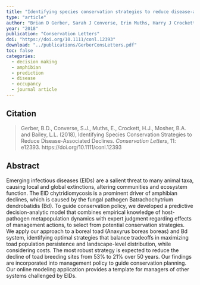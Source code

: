 ```yaml
---
title: "Identifying species conservation strategies to reduce disease‐associated declines"
type: "article"
author: "Brian D Gerber, Sarah J Converse, Erin Muths, Harry J Crockett, Brittany A Mosher, Larissa L Bailey"
year: "2018"
publication: "Conservation Letters"
doi: "https://doi.org/10.1111/conl.12393"
download: "../publications/GerberConsLetters.pdf"
toc: false
categories:
  - decision making
  - amphibian
  - prediction
  - disease
  - occupancy
  - journal article
---
```


## Citation 

> Gerber, B.D., Converse, S.J., Muths, E., Crockett, H.J., Mosher, B.A. and Bailey, L.L. (2018), Identifying Species Conservation Strategies to Reduce Disease-Associated Declines. *Conservation Letters*, 11: e12393. https://doi.org/10.1111/conl.12393

## Abstract

Emerging infectious diseases (EIDs) are a salient threat to many animal taxa, causing local and global extinctions, altering communities and ecosystem function. The EID chytridiomycosis is a prominent driver of amphibian declines, which is caused by the fungal pathogen Batrachochytrium dendrobatidis (Bd). To guide conservation policy, we developed a predictive decision-analytic model that combines empirical knowledge of host-pathogen metapopulation dynamics with expert judgment regarding effects of management actions, to select from potential conservation strategies. We apply our approach to a boreal toad (Anaxyrus boreas boreas) and Bd system, identifying optimal strategies that balance tradeoffs in maximizing toad population persistence and landscape-level distribution, while considering costs. The most robust strategy is expected to reduce the decline of toad breeding sites from 53% to 21% over 50 years. Our findings are incorporated into management policy to guide conservation planning. Our online modeling application provides a template for managers of other systems challenged by EIDs.